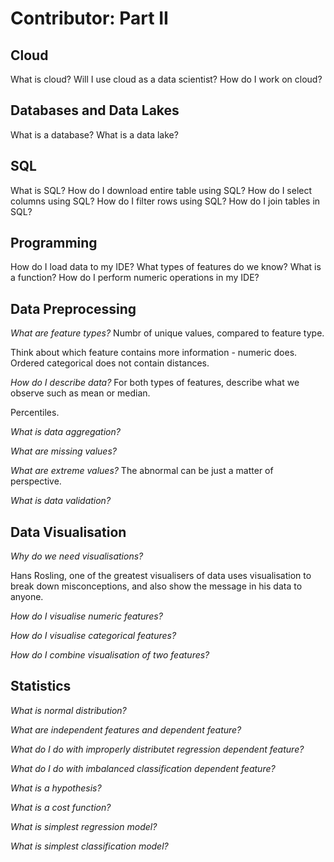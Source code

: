 # Contributor: Part II {#contributor-II}

## Cloud

What is cloud?
Will I use cloud as a data scientist?
How do I work on cloud?

## Databases and Data Lakes
What is a database?
What is a data lake?

## SQL
What is SQL?
How do I download entire table using SQL?
How do I select columns using SQL?
How do I filter rows using SQL?
How do I join tables in SQL?

## Programming
How do I load data to my IDE?
What types of features do we know?
What is a function?
How do I perform numeric operations in my IDE?


## Data Preprocessing

*What are feature types?*
Numbr of unique values, compared to feature type.

Think about which feature contains more information - numeric does. Ordered categorical does not contain distances.

*How do I describe data?*
For both types of features, describe what we observe such as mean or median.

Percentiles.

*What is data aggregation?*

*What are missing values?*

*What are extreme values?*
The abnormal can be just a matter of perspective.


*What is data validation?*


## Data Visualisation

*Why do we need visualisations?*

Hans Rosling, one of the greatest visualisers of data uses visualisation to break down misconceptions, and also show the message in his data to anyone.

*How do I visualise numeric features?*

*How do I visualise categorical features?*

*How do I combine visualisation of two features?*


## Statistics
*What is normal distribution?*

*What are independent features and dependent feature?*

*What do I do with improperly distributet regression dependent feature?*

*What do I do with imbalanced classification dependent feature?*

*What is a hypothesis?*

*What is a cost function?*

*What is simplest regression model?*

*What is simplest classification model?*


